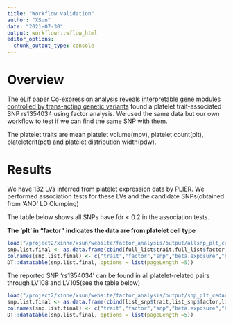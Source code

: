 ```yaml
---
title: "Workflow validation"
author: "XSun"
date: "2021-07-30"
output: workflowr::wflow_html
editor_options:
  chunk_output_type: console
---
```



# **Overview**

The eLif paper [Co-expression analysis reveals interpretable gene modules controlled by trans-acting genetic variants](https://elifesciences.org/articles/58705) found a platelet trait-associated SNP rs1354034 using factor analysis. We used the same data but our own workflow to test if we can find the same SNP with them.

The platelet traits are mean platelet volume(mpv), platelet count(plt), plateletcrit(pct) and platelet distribution width(pdw).

# **Results**

We have 132 LVs inferred from platelet expression data by PLIER. We performed association tests for these LVs and the candidate SNPs(obtained from ‘AND’ LD Clumping)

The table below shows all SNPs have fdr < 0.2 in the association tests. 


**The 'plt' in "factor" indicates the data are from platelet cell type**

```r
load("/project2/xinhe/xsun/website/factor_analysis/output/allsnp_plt_cedar_prunedPCs.rdata")
snp.list.final <- as.data.frame(cbind(full_list$trait,full_list$factor,full_list$SNP,full_list$beta.exposure,full_list$beta.outcome,full_list$pval.exposure,full_list$pval.outcome,full_list$fdr,full_list$chr,full_list$bp))
colnames(snp.list.final) <- c("trait","factor","snp","beta.exposure","beta.outcome","pval.exposure","pval.outcome","fdr.exposure","chr","bp_build37")
DT::datatable(snp.list.final, options = list(pageLength =5))
```

The reported SNP 'rs1354034' can be found in all platelet-related pairs through LV108 and LV105(see the table below)

```r
load("/project2/xinhe/xsun/website/factor_analysis/output/snp_plt_cedar_prunedPCs.rdata")
snp.list.final <- as.data.frame(cbind(list_snp$trait,list_snp$factor,list_snp$SNP,list_snp$beta.exposure,list_snp$beta.outcome,list_snp$pval.exposure,list_snp$pval.outcome,list_snp$fdr,list_snp$chr,list_snp$bp))
colnames(snp.list.final) <- c("trait","factor","snp","beta.exposure","beta.outcome","pval.exposure","pval.outcome","fdr.exposure","chr","bp_build37")
DT::datatable(snp.list.final, options = list(pageLength =5))
```

